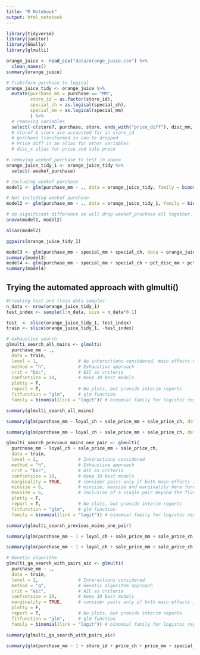 ```yaml
---
title: "R Notebook"
output: html_notebook
---
```

```r
library(tidyverse)
library(janitor)
library(GGally)
library(glmulti)
```

```r
orange_juice <- read_csv("data/orange_juice.csv") %>% 
  clean_names()
summary(orange_juice)
```
```r
# Trabsform purchase to logical
orange_juice_tidy <- orange_juice %>% 
  mutate(purchase_mm = purchase == "MM",
         store_id = as.factor(store_id),
         special_ch = as.logical(special_ch),
         special_mm = as.logical(special_mm)
         ) %>% 
  # removing variables
  select(-c(store7, purchase, store, ends_with("price_diff"), disc_mm, disc_ch))
  # store7 & store are accounted for in store_id
  # purchase transformed so can be dropped
  # Price diff is an alias for other variables
  # disc_x alias for price and sale price

# removing weekof_purchase to test in anova
orange_juice_tidy_1 <- orange_juice_tidy %>% 
  select(-weekof_purchase)


```


```r
# Including weekof purchase
model1 <- glm(purchase_mm ~ ., data = orange_juice_tidy, family = binomial(link = 'logit'))

# Not including weekof purchase
model2 <- glm(purchase_mm ~ ., data = orange_juice_tidy_1, family = binomial(link = 'logit'))

# no significant difference so will drop weekof_pruchase all together.
anova(model1, model2)

alias(model2)
```
```r
ggpairs(orange_juice_tidy_1)
```

```r
model3 <- glm(purchase_mm ~ special_mm + special_ch, data = orange_juice_tidy, family = binomial(link = 'logit'))
summary(model3)
model4 <- glm(purchase_mm ~ special_mm + special_ch + pct_disc_mm + pct_disc_ch, data = orange_juice_tidy, family = binomial(link = 'logit'))
summary(model4)

```


## Trying the automated approach with glmulti()

```r
#Creating test and train data samples
n_data <- nrow(orange_juice_tidy_1)
test_index <- sample(1:n_data, size = n_data*0.1)

test  <- slice(orange_juice_tidy_1, test_index)
train <- slice(orange_juice_tidy_1, -test_index)
```


```r
# exhaustive search
glmulti_search_all_mains <- glmulti(
  purchase_mm ~ ., 
  data = train,
  level = 1,               # No interactions considered, main effects only
  method = "h",            # Exhaustive approach
  crit = "bic",            # BIC as criteria
  confsetsize = 10,        # Keep 10 best models
  plotty = F, 
  report = T,              # No plots, but provide interim reports
  fitfunction = "glm",     # glm function
  family = binomial(link = "logit")) # binomial family for logistic regression

summary(glmulti_search_all_mains)
```

```r
summary(glm(purchase_mm ~ loyal_ch + sale_price_mm + sale_price_ch, data = train, family = binomial(link = "logit")))

summary(glm(purchase_mm ~ loyal_ch + sale_price_mm + sale_price_ch, data = test, family = binomial(link = "logit")))
```

```r
glmulti_search_previous_mains_one_pair <- glmulti(
  purchase_mm ~ loyal_ch + sale_price_mm + sale_price_ch, 
  data = train,
  level = 2,               # Interactions considered
  method = "h",            # Exhaustive approach
  crit = "bic",            # BIC as criteria
  confsetsize = 10,        # Keep 10 best models
  marginality = TRUE,      # consider pairs only if both main effects in model
  minsize = 6,             # minsize, maxsize and marginality here force 
  maxsize = 6,             # inclusion of a single pair beyond the five main effects
  plotty = F, 
  report = T,              # No plots, but provide interim reports
  fitfunction = "glm",     # glm function
  family = binomial(link = "logit")) # binomial family for logistic regression

summary(glmulti_search_previous_mains_one_pair)
```

```r
summary(glm(purchase_mm ~ 1 + loyal_ch + sale_price_mm + sale_price_ch + sale_price_mm:loyal_ch + sale_price_ch:loyal_ch + sale_price_ch:sale_price_mm, data = train, family = binomial(link = "logit")))

summary(glm(purchase_mm ~ 1 + loyal_ch + sale_price_mm + sale_price_ch + sale_price_mm:loyal_ch + sale_price_ch:loyal_ch + sale_price_ch:sale_price_mm, data = test, family = binomial(link = "logit")))


```



```r
# Genetic algorithm
glmulti_ga_search_with_pairs_aic <- glmulti(
  purchase_mm ~ .,
  data = train,
  level = 2,               # Interactions considered
  method = "g",            # Genetic algorithm approach
  crit = "aic",            # AIC as criteria
  confsetsize = 10,        # Keep 10 best models
  marginality = TRUE,      # consider pairs only if both main effects in model
  plotty = F, 
  report = T,              # No plots, but provide interim reports
  fitfunction = "glm",     # glm function
  family = binomial(link = "logit")) # binomial family for logistic regression

summary(glmulti_ga_search_with_pairs_aic)
```




```r
summary(glm(purchase_mm ~ 1 + store_id + price_ch + price_mm + special_ch + special_mm + loyal_ch + sale_price_mm + sale_price_ch + pct_disc_mm + pct_disc_ch + special_ch:price_ch + special_ch:price_mm + special_mm:price_ch + sale_price_mm:price_ch + sale_price_mm:special_ch + sale_price_ch:sale_price_mm + pct_disc_mm:price_mm + pct_disc_mm:special_ch + pct_disc_mm:special_mm + pct_disc_ch:price_ch + pct_disc_ch:price_mm + pct_disc_ch:special_ch + pct_disc_ch:sale_price_ch + pct_disc_ch:pct_disc_mm + store_id:price_mm + store_id:special_ch, data = orange_juice_tidy_1, family = binomial(link = "logit")))
```

